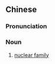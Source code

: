 ==Chinese==
{{zh-forms|type=22}}

===Pronunciation===
{{zh-pron
|m=héxīn jiātíng
|cat=n
}}

===Noun===
{{zh-noun}}

# [[nuclear family]]

{{zh-cat|Family}}